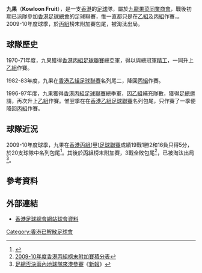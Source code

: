 {{Infobox football club
| clubname = 九果
| founded  = 
| fullname = [[九龍果菜同業商會|九龍果菜同業商會]]
| city     = [[香港|香港]]
| chairman = [[貝鈞奇|貝鈞奇]]
| league   = 無
| season   = 2009/10
| position = 丙組（甲）第20名(出局)
| shirtsupplier = [[Adidas|Adidas]]
| shirtsponsors =
| pattern_la1=|pattern_b1=|pattern_ra1=
| leftarm1=CCFF00|body1=CCFF00|rightarm1=CCFF00|shorts1=000000|socks1=FFFFFF
| pattern_la2=|pattern_b2=|pattern_ra2=
| leftarm2=bbbbbb|body2=bbbbbb|rightarm2=bbbbbb|shorts2=bbbbbb|socks2=bbbbbb
}}

'''九果'''（'''Kowloon Fruit'''），是一支[[香港|香港]]的[[足球|足球]]隊，屬於[[九龍果菜同業商會|九龍果菜同業商會]]，戰後初期已派隊參加[[香港足球總會|香港足球總會]]的足球聯賽，惟一直都只是在[[香港乙組足球聯賽|乙組]]及[[香港丙組足球聯賽|丙組]]作賽，。2009-10年度球季，於[[香港丙組足球聯賽|丙組]]榜末附加賽包尾，被淘汰出局。

==球隊歷史==
1970-71年度，九果獲得[[香港丙組足球聯賽|香港丙組足球聯賽]]總亞軍，得以與總冠軍[[精工足球隊|精工]]，一同升上[[香港乙組足球聯賽|乙組]]作賽。

1982-83年度，九果在[[香港乙組足球聯賽|香港乙組足球聯賽]]名列尾二，降回[[香港丙組足球聯賽|丙組]]作賽。

1996-97年度，九果獲得[[香港丙組足球聯賽|香港丙組足球聯賽]]總季軍，因[[香港乙組足球聯賽|乙組]]補充隊數，獲得[[香港足球總會|足總]]邀請，再次升上[[香港乙組足球聯賽|乙組]]作賽。惟翌季在在[[香港乙組足球聯賽|香港乙組足球聯賽]]名列包尾，只作賽了一季便降回[[香港丙組足球聯賽|丙組]]作賽。

==球隊近況==
2009-10年度球季，九果在[[香港丙組(甲)足球聯賽|香港丙組(甲)足球聯賽]]成績19戰1勝2和16負只得5分，於20支球隊中名列包尾<ref>{{Cite web |url=http://www.hkfa.com/zh-hk/match_score_table.php?leagueyear=2009-2010&leagueyear_id=288 |title=2009-10年度香港丙組甲聯賽積分表 |access-date=2010-04-18 |archive-url=https://web.archive.org/web/20100809142854/http://www.hkfa.com/zh-hk/match_score_table.php?leagueyear=2009-2010&leagueyear_id=288 |archive-date=2010-08-09 |dead-url=yes }}</ref>。其後於[[香港丙組足球聯賽|丙組]]榜末附加賽，3戰全敗包尾<ref>[http://www.hkfa.com/zh-hk/match_score_table.php?leagueyear=2009-2010&leagueyear_id=359 2009-10年度香港丙組榜末附加賽積分表]</ref>，已被淘汰出局<ref>[http://www.hkdailynews.com.hk/sports.php?id=104351 足總否決兩內地球隊來港參賽]{{dead link|date=2017年11月 |bot=InternetArchiveBot |fix-attempted=yes }}《[[新報_(香港)|新報]]》</ref>。

==參考資料==
<div class="references-small">
<references />
</div>

==外部連結==
*[http://www.hkfa.com/zh-hk/team_list.php?club_id=31&leagueyear_id=215 香港足球總會網站球會資料]{{Wayback|url=http://www.hkfa.com/zh-hk/team_list.php?club_id=31&leagueyear_id=215 |date=20090620011658 }}

{{足球會小作品}}

[[Category:香港已解散足球會|Category:香港已解散足球會]]